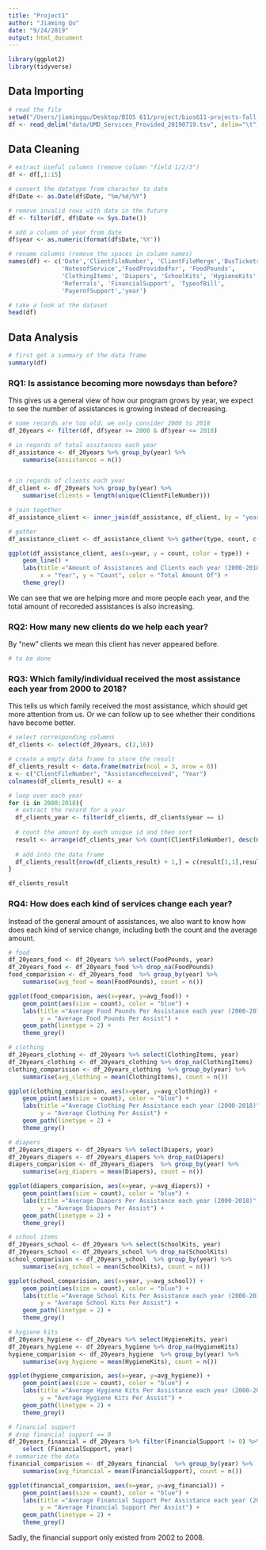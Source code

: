 ```yaml
---
title: "Project1"
author: "Jiaming Qu"
date: "9/24/2019"
output: html_document
---
```


```r
library(ggplot2)
library(tidyverse)
```

## Data Importing

```r
# read the file
setwd("/Users/jiamingqu/Desktop/BIOS 611/project/bios611-projects-fall-2019-arthur0804/project1/")
df <- read_delim("data/UMD_Services_Provided_20190719.tsv", delim="\t")
```

## Data Cleaning
```r
# extract useful columns (remove column "field 1/2/3")
df <- df[,1:15]

# convert the datatype from character to date
df$Date <- as.Date(df$Date, "%m/%d/%Y")

# remove invalid rows with date in the future
df <- filter(df, df$Date <= Sys.Date())

# add a column of year from date
df$year <- as.numeric(format(df$Date,'%Y'))

# rename columns (remove the spaces in column names)
names(df) <- c('Date','ClientFileNumber', 'ClientFileMerge','BusTickets',
               'NotesofService','FoodProvidedfor', 'FoodPounds',
               'ClothingItems', 'Diapers', 'SchoolKits', 'HygieneKits',
               'Referrals', 'FinancialSupport', 'TypeofBill',
               'PayerofSupport','year')

# take a look at the dataset
head(df)
```


## Data Analysis
```r
# first get a summary of the data frame
summary(df)
```

### RQ1: Is assistance becoming more nowsdays than before?
This gives us a general view of how our program grows by year, we expect to see the number of assistances is growing instead of decreasing.
```r
# some records are too old, we only consider 2000 to 2018
df_20years <- filter(df, df$year >= 2000 & df$year <= 2018)

# in regards of total assitances each year
df_assistance <- df_20years %>% group_by(year) %>% 
    summarise(assistances = n())


# in regards of clients each year
df_client <- df_20years %>% group_by(year) %>% 
    summarise(clients = length(unique(ClientFileNumber)))

# join together
df_assistance_client <- inner_join(df_assistance, df_client, by = "year")

# gather
df_assistance_client <- df_assistance_client %>% gather(type, count, c(assistances, clients)) 

ggplot(df_assistance_client, aes(x=year, y = count, color = type)) + 
    geom_line() +
    labs(title ="Amount of Assistances and Clients each year (2000-2018)", 
         x = "Year", y = "Count", color = "Total Amount Of") +
    theme_grey()
```

We can see that we are helping more and more people each year, and the total amount of recoreded assistances is also increasing.

### RQ2: How many new clients do we help each year?
By "new" clients we mean this client has never appeared before.
```r

# to be done


```


### RQ3: Which family/individual received the most assistance each year from 2000 to 2018?
This tells us which family received the most assistance, which should get more attention from us. Or we can follow up to see whether their conditions have become better.
```r
# select corresponding columns
df_clients <- select(df_20years, c(2,16))

# create a empty data frame to store the result
df_clients_result <- data.frame(matrix(ncol = 3, nrow = 0))
x <- c("ClientFileNumber", "AssistanceReceived", "Year")
colnames(df_clients_result) <- x

# loop over each year
for (i in 2000:2018){
  # extract the record for a year
  df_clients_year <- filter(df_clients, df_clients$year == i)
    
  # count the amount by each unique id and then sort
  result <- arrange(df_clients_year %>% count(ClientFileNumber), desc(n))
    
  # add into the data frame
  df_clients_result[nrow(df_clients_result) + 1,] = c(result[1,1],result[1,2], i)
}

df_clients_result
```

### RQ4: How does each kind of services change each year?
Instead of the general amount of assistances, we also want to know how does each kind of service change, including both the count and the average amount.
```r
# food
df_20years_food <- df_20years %>% select(FoodPounds, year)
df_20years_food <- df_20years_food %>% drop_na(FoodPounds)
food_comparision <- df_20years_food  %>% group_by(year) %>% 
    summarise(avg_food = mean(FoodPounds), count = n())

ggplot(food_comparision, aes(x=year, y=avg_food)) + 
    geom_point(aes(size = count), color = "blue") +
    labs(title ="Average Food Pounds Per Assistance each year (2000-2018)", x = "Year", 
         y = "Average Food Pounds Per Assist") +
    geom_path(linetype = 2) + 
    theme_grey()
```

```r
# clothing
df_20years_clothing <- df_20years %>% select(ClothingItems, year)
df_20years_clothing <- df_20years_clothing %>% drop_na(ClothingItems)
clothing_comparision <- df_20years_clothing  %>% group_by(year) %>% 
    summarise(avg_clothing = mean(ClothingItems), count = n())

ggplot(clothing_comparision, aes(x=year, y=avg_clothing)) + 
    geom_point(aes(size = count), color = "blue") +
    labs(title ="Average Clothing Per Assistance each year (2000-2018)", x = "Year", 
         y = "Average Clothing Per Assist") +
    geom_path(linetype = 2) + 
    theme_grey()
```

```r
# diapers
df_20years_diapers <- df_20years %>% select(Diapers, year)
df_20years_diapers <- df_20years_diapers %>% drop_na(Diapers)
diapers_comparision <- df_20years_diapers  %>% group_by(year) %>% 
    summarise(avg_diapers = mean(Diapers), count = n())

ggplot(diapers_comparision, aes(x=year, y=avg_diapers)) + 
    geom_point(aes(size = count), color = "blue") +
    labs(title ="Average Diapers Per Assistance each year (2000-2018)", x = "Year", 
         y = "Average Diapers Per Assist") +
    geom_path(linetype = 2) + 
    theme_grey()
```

```r
# school items
df_20years_school <- df_20years %>% select(SchoolKits, year)
df_20years_school <- df_20years_school %>% drop_na(SchoolKits)
school_comparision <- df_20years_school  %>% group_by(year) %>% 
    summarise(avg_school = mean(SchoolKits), count = n())

ggplot(school_comparision, aes(x=year, y=avg_school)) + 
    geom_point(aes(size = count), color = "blue") +
    labs(title ="Average School Kits Per Assistance each year (2000-2018)", x = "Year", 
         y = "Average School Kits Per Assist") +
    geom_path(linetype = 2) + 
    theme_grey()
```

```r
# hygiene kits
df_20years_hygiene <- df_20years %>% select(HygieneKits, year)
df_20years_hygiene <- df_20years_hygiene %>% drop_na(HygieneKits)
hygiene_comparision <- df_20years_hygiene  %>% group_by(year) %>% 
    summarise(avg_hygiene = mean(HygieneKits), count = n())

ggplot(hygiene_comparision, aes(x=year, y=avg_hygiene)) + 
    geom_point(aes(size = count), color = "blue") +
    labs(title ="Average Hygiene Kits Per Assistance each year (2000-2018)", x = "Year", 
         y = "Average Hygiene Kits Per Assist") +
    geom_path(linetype = 2) + 
    theme_grey()
```


```r
# financial support
# drop financial support == 0
df_20years_financial = df_20years %>% filter(FinancialSupport != 0) %>%
    select (FinancialSupport, year)
# summarize the data
financial_comparision <- df_20years_financial  %>% group_by(year) %>% 
    summarise(avg_financial = mean(FinancialSupport), count = n())

ggplot(financial_comparision, aes(x=year, y=avg_financial)) + 
    geom_point(aes(size = count), color = "blue") +
    labs(title ="Average Financial Support Per Assistance each year (2000-2018)", x = "Year", 
         y = "Average Financial Support Per Assist") +
    geom_path(linetype = 2) + 
    theme_grey()
```

Sadly, the financial support only existed from 2002 to 2008.

```r


```


```r


```